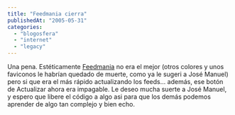 ```yaml
---
title: "Feedmania cierra"
publishedAt: "2005-05-31"
categories: 
  - "blogosfera"
  - "internet"
  - "legacy"
---
```


Una pena. Estéticamente [Feedmania](http://www.feedmania.com/) no era el mejor (otros colores y unos faviconos le habrían quedado de muerte, como ya le sugeri a José Manuel) pero si que era el más rápido actualizando los feeds... además, ese botón de Actualizar ahora era impagable. Le deseo mucha suerte a José Manuel, y espero que libere el código a algo asi para que los demás podemos aprender de algo tan complejo y bien echo.
